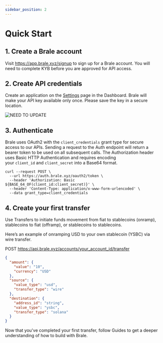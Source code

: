 ```yaml
---
sidebar_position: 2
---
```


# Quick Start

## 1. Create a Brale account

Visit https://app.brale.xyz/signup to sign up for a Brale account. You will need to complete KYB before you are approved for API access.

## 2. Create API credentials

Create an application on the [Settings](https://app.brale.xyz/settings?tab=api) page in the Dashboard. Brale will make your API key available only once. Please save the key in a secure location.

![NEED TO UPDATE](./img/api-credentials.png)

## 3. Authenticate

Brale uses OAuth2 with the `client_credentials` grant type for secure access to our APIs. Sending a request to the Auth endpoint will return a bearer token to be used on all subsequent calls. The Authorization header uses Basic HTTP Authentication and requires encoding your `client_id` and `client_secret` into a Base64 format.

```shell showLineNumbers
curl --request POST \
  --url https://auth.brale.xyz/oauth2/token \
  --header 'Authorization: Basic ${BASE_64_OF(client_id:client_secret)}' \
  --header 'Content-Type: application/x-www-form-urlencoded' \
  --data grant_type=client_credentials
```

## 4. Create your first transfer

Use Transfers to initiate funds movement from fiat to stablecoins (onramp), stablecoins to fiat (offramp), or stablecoins to stablecoins.

Here’s an example of onramping USD to your own stablecoin (YSBC) via wire transfer.

POST https://api.brale.xyz/accounts/your_account_id/transfer

```json showLineNumbers
{
  "amount": {
    "value": "10",
    "currency": "USD"
  },
  "source": {
    "value_type": "usd",
    "transfer_type": "wire"
  },
  "destination": {
    "address_id": "string",
    "value_type": "ysbc",
    "transfer_type": "solana"
  }
}
```

Now that you've completed your first transfer, follow Guides to get a deeper understanding of how to build with Brale.
